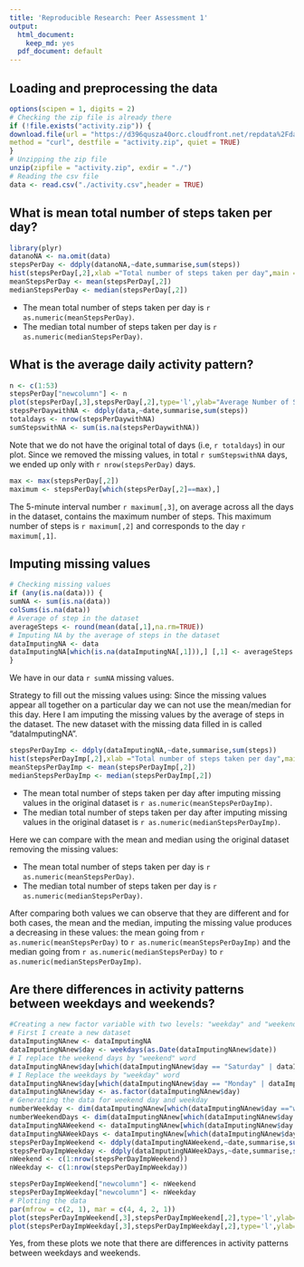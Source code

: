 ```yaml
---
title: 'Reproducible Research: Peer Assessment 1'
output:
  html_document:
    keep_md: yes
  pdf_document: default
---
```



## Loading and preprocessing the data
```r
options(scipen = 1, digits = 2)
# Checking the zip file is already there 
if (!file.exists("activity.zip")) {
download.file(url = "https://d396qusza40orc.cloudfront.net/repdata%2Fdata%2Factivity.zip",
method = "curl", destfile = "activity.zip", quiet = TRUE)
}
# Unzipping the zip file
unzip(zipfile = "activity.zip", exdir = "./")
# Reading the csv file
data <- read.csv("./activity.csv",header = TRUE)

```


## What is mean total number of steps taken per day?

```r
library(plyr)
datanoNA <- na.omit(data)
stepsPerDay <- ddply(datanoNA,~date,summarise,sum(steps))
hist(stepsPerDay[,2],xlab ="Total number of steps taken per day",main = " ")
meanStepsPerDay <- mean(stepsPerDay[,2])
medianStepsPerDay <- median(stepsPerDay[,2])

```

- The mean total number of steps taken per day is `r as.numeric(meanStepsPerDay)`.
- The median total number of steps taken per day is `r as.numeric(medianStepsPerDay)`.





## What is the average daily activity pattern?
```r
n <- c(1:53)
stepsPerDay["newcolumn"] <- n
plot(stepsPerDay[,3],stepsPerDay[,2],type='l',ylab="Average Number of Steps per Day",xlab="Number of Days")
stepsPerDaywithNA <- ddply(data,~date,summarise,sum(steps))
totaldays <- nrow(stepsPerDaywithNA) 
sumStepswithNA <- sum(is.na(stepsPerDaywithNA))
```

Note that we do not have the original total of days (i.e, `r totaldays`) in our plot. Since we removed the missing values, in total `r sumStepswithNA` days, we ended up only with `r nrow(stepsPerDay)` days.


```r
max <- max(stepsPerDay[,2])
maximum <- stepsPerDay[which(stepsPerDay[,2]==max),]
```
The 5-minute interval number `r maximum[,3]`, on average across all the days in the dataset, contains the maximum number of steps. This maximum number of steps is `r maximum[,2]` and corresponds to the day `r maximum[,1]`.

## Imputing missing values

```r
# Checking missing values
if (any(is.na(data))) {
sumNA <- sum(is.na(data))
colSums(is.na(data))
# Average of step in the dataset
averageSteps <- round(mean(data[,1],na.rm=TRUE))
# Imputing NA by the average of steps in the dataset
dataImputingNA <- data
dataImputingNA[which(is.na(dataImputingNA[,1])),] [,1] <- averageSteps
}

```
We have in our data `r sumNA` missing values.

Strategy to fill out the missing values using: 
Since the missing values appear all together on a particular day we can not use the mean/median for this day. Here I am imputing the missing values by the average of steps in the dataset. The new dataset with the missing data filled in is called "dataImputingNA".

```r
stepsPerDayImp <- ddply(dataImputingNA,~date,summarise,sum(steps))
hist(stepsPerDayImp[,2],xlab ="Total number of steps taken per day",main = "Histogram Imputing Missing Values ")
meanStepsPerDayImp <- mean(stepsPerDayImp[,2])
medianStepsPerDayImp <- median(stepsPerDayImp[,2])

```

- The mean total number of steps taken per day after imputing missing values in the original dataset is `r as.numeric(meanStepsPerDayImp)`.
- The median total number of steps taken per day after imputing missing values in the original dataset is `r as.numeric(medianStepsPerDayImp)`.

Here we can compare with the mean and median using the original dataset removing the missing values:

- The mean total number of steps taken per day is `r as.numeric(meanStepsPerDay)`.
- The median total number of steps taken per day is `r as.numeric(medianStepsPerDay)`.

After comparing both values we can observe that they are different and for both cases, the mean and the median, imputing the missing value produces a decreasing in these values: the mean going from `r as.numeric(meanStepsPerDay)` to `r as.numeric(meanStepsPerDayImp)` and the median going from `r as.numeric(medianStepsPerDay)` to `r as.numeric(medianStepsPerDayImp)`.


## Are there differences in activity patterns between weekdays and weekends?
```r
#Creating a new factor variable with two levels: "weekday" and "weekend"
# First I create a new dataset
dataImputingNAnew <- dataImputingNA
dataImputingNAnew$day <- weekdays(as.Date(dataImputingNAnew$date))
# I replace the weekend days by "weekend" word 
dataImputingNAnew$day[which(dataImputingNAnew$day == "Saturday" | dataImputingNAnew$day == "Sunday" )] <- "weekend"
# I Replace the weekdays by "weekday" word 
dataImputingNAnew$day[which(dataImputingNAnew$day == "Monday" | dataImputingNAnew$day == "Tuesday" | dataImputingNAnew$day == "Wednesday" | dataImputingNAnew$day == "Thursday" | dataImputingNAnew$day == "Friday" ) ] <- "weekday"
dataImputingNAnew$day <- as.factor(dataImputingNAnew$day)
# Generating the data for weekend day and weekday
numberWeekday <- dim(dataImputingNAnew[which(dataImputingNAnew$day =="weekend"),])[1]
numberWeekendDays <- dim(dataImputingNAnew[which(dataImputingNAnew$day =="weekday"),])[1]
dataImputingNAWeekend <- dataImputingNAnew[which(dataImputingNAnew$day =="weekend"),]
dataImputingNAWeekDays <- dataImputingNAnew[which(dataImputingNAnew$day =="weekday"),]
stepsPerDayImpWeekend <- ddply(dataImputingNAWeekend,~date,summarise,sum(steps))
stepsPerDayImpWeekday <- ddply(dataImputingNAWeekDays,~date,summarise,sum(steps))
nWeekend <- c(1:nrow(stepsPerDayImpWeekend))
nWeekday <- c(1:nrow(stepsPerDayImpWeekday))

stepsPerDayImpWeekend["newcolumn"] <- nWeekend
stepsPerDayImpWeekday["newcolumn"] <- nWeekday
# Plotting the data
par(mfrow = c(2, 1), mar = c(4, 4, 2, 1))
plot(stepsPerDayImpWeekend[,3],stepsPerDayImpWeekend[,2],type='l',ylab="Number of Steps",xlab="Number of Days",main= "weekend")
plot(stepsPerDayImpWeekday[,3],stepsPerDayImpWeekday[,2],type='l',ylab="Number of Steps",xlab="Number of Days",main= "weekday")

```


 Yes, from these plots we note that there are differences in activity patterns between weekdays and weekends. 


